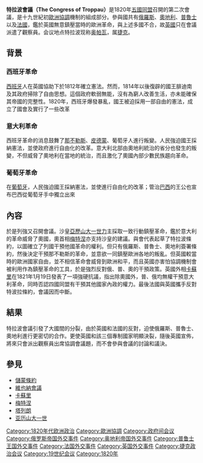 {{Unreferenced|time=2013-03-09T11:34:48+00:00 }}
'''特拉波會議（The Congress of Troppau）'''是1820年[[五國同盟|五國同盟]]召開的第二次會議，是十九世紀初[[歐洲協調|歐洲協調]]機制的組成部分。參與國共有[[俄羅斯帝國|俄羅斯]]、[[奧地利帝國|奧地利]]、[[普魯士王國|普魯士]]以及[[法蘭西王國|法國]]，鑑於英國無意鎮壓當時的歐洲革命，與上述多國不合，故[[英國|英國]]只在會議派遣了觀察員。会议地点特拉波现称[[奥帕瓦|奥帕瓦]]，属[[捷克|捷克]]。

==背景==
===西班牙革命===
[[西班牙|西班牙]]人在英國協助下於1812年確立憲法。然而，1814年以後復辟的國王腓迪南及其政府掃除了自由思想。這個政府軟弱無能，沒有為窮人改善生活，亦未能確保其帝國的完整性。1820年，西班牙爆發暴亂，國王被迫採用一部自由的憲法，成立了國會及實行了一些改革
===意大利革命===
西班牙革命的消息鼓舞了[[那不勒斯|那不勒斯]]、[[皮德蒙|皮德蒙]]、葡萄牙人進行叛變。人民強迫國王採納憲法，並使政府進行自由化的改革。意大利北部由奧地利統治的省分也發生的叛變，不但威脅了奧地利在當地的統治，而且激化了奧國內部少數民族趨向革命。
===葡萄牙革命===
在[[葡萄牙|葡萄牙]]，人民強迫國王採納憲法，並使進行自由化的改革；管治[[巴西|巴西]]的王公也宣布巴西從葡萄牙手中獨立出來

==內容==
於是列強又召開會議。沙皇[[亞歷山大一世_(俄國)|亞歷山大一世力]]主採取一致行動鎮壓革命，鑑於意大利的革命威脅了奧國，奧首相[[梅特涅|梅特涅]]亦支持沙皇的建議。與會代表起草了特拉波條約，以圖確立了列國干預他國革命的權利。但只有俄羅斯、普魯士、奧地利簽署條約，然後決定干預那不勒斯的革命，並意欲一同鎮壓歐洲各地的叛亂。但英國較當時的歐洲國家自由，並不相信革命會威脅到歐洲和平，而且英國亦害怕協調機制會被利用作為鎮壓革命的工具，於是強烈反對俄、普、奧的干預政策。英國外相[[卡蘇里|卡蘇里]]在1821年1月19日發表了一項強硬抗議，指出除奧國外，普、俄均無權干預意大利革命，同時否認四國同盟有干預其他國家內政的權力。最後法國與英國攜手反對特波拉條約，會議因而中斷。

==結果==
特拉波會議引發了大國間的分裂，由於英國和法國的反對，迫使俄羅斯、普魯士、奧地利進行更密切的合作。更使英國和該三個專制國家明顯決裂，隨後英國宣佈，將來只會派出觀察員出席協調會議題，而不會參與會議的討論和議決。

==參見==
*[[儲蒙條約|儲蒙條約]]
*[[維也納會議|維也納會議]]
*[[卡蘇里|卡蘇里]]
*[[梅特涅|梅特涅]]
*[[塔列朗|塔列朗]]
*[[亞歷山大一世_(俄國)|亚历山大一世]]

[[Category:1820年代欧洲政治|Category:1820年代欧洲政治]]
[[Category:歐洲協調|Category:歐洲協調]]
[[Category:政府间会议|Category:政府间会议]]
[[Category:俄罗斯帝国外交事件|Category:俄罗斯帝国外交事件]]
[[Category:奥地利帝国外交事件|Category:奥地利帝国外交事件]]
[[Category:普鲁士王国外交事件|Category:普鲁士王国外交事件]]
[[Category:法国外交事件|Category:法国外交事件]]
[[Category:英国外交事件|Category:英国外交事件]]
[[Category:捷克政治会议|Category:捷克政治会议]]
[[Category:19世纪会议|Category:19世纪会议]]
[[Category:1820年|Category:1820年]]